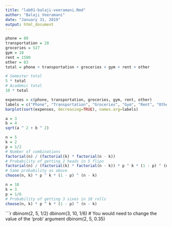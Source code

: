 ```yaml
---
title: "lab01-balaji-veeramani.Rmd"
author: "Balaji Veeramani"
date: "January 31, 2019"
output: html_document
---
```


```r
phone = 80
transportation = 20
groceries = 527
gym = 10
rent = 1500
other = 83
total = phone + transportation + groceries + gym + rent + other
```

```r
# Semester total
5 * total
# Academic total
10 * total
```

```r
expenses = c(phone, transportation, groceries, gym, rent, other)
labels = c("Phone", "Transportation", "Groceries", "Gym", "Rent", "Other")
barplot(sort(expenses, decreasing=TRUE), names.arg=labels)
```

```r
a = 3
b = 4
sqrt(a ^ 2 + b ^ 2)
```

```r
n = 5
k = 2
p = 1/2
# Number of combinations
factorial(n) / (factorial(k) * factorial(n - k))
# Probability of getting 2 heads in 5 flips
factorial(n) / (factorial(k) * factorial(n - k)) * p ^ k * (1 - p) ^ (n - k)
# Same probability as above
choose(n, k) * p ^ k * (1 - p) ^ (n - k)
```

```r
n = 10
k = 3
p = 1/6
# Probability of getting 3 sixes in 10 rolls
choose(n, k) * p ^ k * (1 - p) ^ (n - k)
```

```r
dbinom(2, 5, 1/2)
dbinom(3, 10, 1/6)
# You would need to change the value of the 'prob' argument
dbinom(2, 5, 0.35)